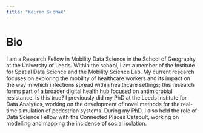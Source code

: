 ```yaml
---
title: "Keiran Suchak"
---
```


# Bio

I am a Research Fellow in Mobility Data Science in the School of Geography at
the University of Leeds.
Within the school, I am a member of the Institute for Spatial Data Science and the Mobility Science Lab. 
My current research focuses on exploring the mobility of healthcare workers and its impact on the way in which infections spread within healthcare settings; this research forms part of a broader digital health hub focused on antimicrobial resistance. Is this true?
I previously did my PhD at the Leeds Institute for Data Analytics, working on the development of novel methods for the real-time simulation of pedestrian systems. 
During my PhD, I also held the role of Data Science Fellow with the Connected Places Catapult, working on modelling and mapping the incidence of social isolation.
